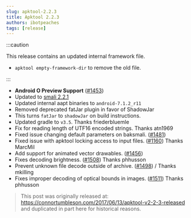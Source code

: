 ```yaml
---
slug: apktool-2.2.3
title: Apktool 2.2.3
authors: ibotpeaches
tags: [release]
---
```


:::caution

This release contains an updated internal framework file.

- `apktool empty-framework-dir` to remove the old file.

:::

- **Android O Preview Support** ([#1453](https://github.com/iBotPeaches/Apktool/issues/1453))
- Updated to [smali 2.2.1](https://github.com/JesusFreke/smali/wiki/SmaliBaksmali2.2)
- Updated internal aapt binaries to `android-7.1.2_r11`
- Removed deprecated fatJar plugin in favor of ShadowJar
- This turns `fatJar` to `shadowJar` on build instructions.
- Updated gradle to `v3.5`. Thanks friederbluemle
- Fix for reading length of UTF16 encoded strings. Thanks atn1969
- Fixed issue changing default parameters on baksmali. ([#1481](https://github.com/iBotPeaches/Apktool/issues/1481))
- Fixed issue with apktool locking access to input files. ([#1160](https://github.com/iBotPeaches/Apktool/issues/1160)) Thanks MarcMil
- Add support for animated vector drawables. ([#1456](https://github.com/iBotPeaches/Apktool/issues/1456))
- Fixes decoding brightness. ([#1508](https://github.com/iBotPeaches/Apktool/issues/1508)) Thanks phhusson
- Prevent unknown file decode outside of archive. ([#1498](https://github.com/iBotPeaches/Apktool/issues/1498)) / Thanks mkilling
- Fixes improper decoding of optical bounds in images. ([#1511](https://github.com/iBotPeaches/Apktool/issues/1508)) Thanks phhusson

> This post was originally released at: https://connortumbleson.com/2017/06/13/apktool-v2-2-3-released and duplicated in part here for historical reasons.
